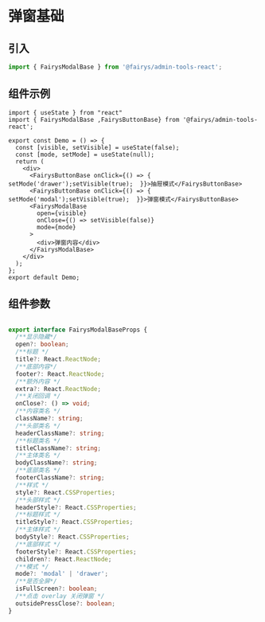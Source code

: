 # 弹窗基础

## 引入

```ts
import { FairysModalBase } from '@fairys/admin-tools-react';
```

## 组件示例

```tsx preview
import { useState } from "react"
import { FairysModalBase ,FairysButtonBase} from '@fairys/admin-tools-react';

export const Demo = () => {
  const [visible, setVisible] = useState(false);
  const [mode, setMode] = useState(null);
  return (
    <div>
      <FairysButtonBase onClick={() => { setMode('drawer');setVisible(true);  }}>抽屉模式</FairysButtonBase>
      <FairysButtonBase onClick={() => { setMode('modal');setVisible(true);  }}>弹窗模式</FairysButtonBase>
      <FairysModalBase
        open={visible}
        onClose={() => setVisible(false)}
        mode={mode}
      >
        <div>弹窗内容</div>
      </FairysModalBase>
    </div>
  );
};
export default Demo;
```

## 组件参数

```ts

export interface FairysModalBaseProps {
  /**显示隐藏*/
  open?: boolean;
  /**标题 */
  title?: React.ReactNode;
  /**底部内容*/
  footer?: React.ReactNode;
  /**额外内容 */
  extra?: React.ReactNode;
  /**关闭回调 */
  onClose?: () => void;
  /**内容类名 */
  className?: string;
  /**头部类名 */
  headerClassName?: string;
  /**标题类名 */
  titleClassName?: string;
  /**主体类名 */
  bodyClassName?: string;
  /**底部类名 */
  footerClassName?: string;
  /**样式 */
  style?: React.CSSProperties;
  /**头部样式 */
  headerStyle?: React.CSSProperties;
  /**标题样式 */
  titleStyle?: React.CSSProperties;
  /**主体样式 */
  bodyStyle?: React.CSSProperties;
  /**底部样式 */
  footerStyle?: React.CSSProperties;
  children?: React.ReactNode;
  /**模式 */
  mode?: 'modal' | 'drawer';
  /**是否全屏*/
  isFullScreen?: boolean;
  /**点击 overlay 关闭弹窗 */
  outsidePressClose?: boolean;
}

```

